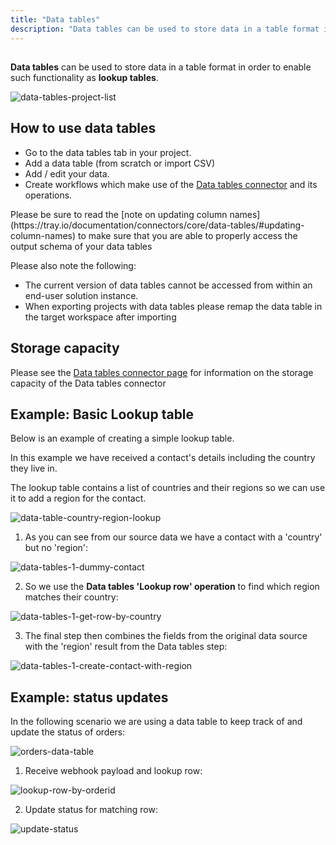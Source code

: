 ```yaml
---
title: "Data tables"
description: "Data tables can be used to store data in a table format in order to enable such functionality as lookup tables"
---
```


## 

**Data tables** can be used to store data in a table format in order to enable such functionality as **lookup tables**.

![data-tables-project-list](/images/platform/automation-integration/advanced-capabilities/data-tables/si3GpRVCpOcjUg5CtYZ0o_Data_Table.png)

## How to use data tables 

- Go to the data tables tab in your project.
- Add a data table (from scratch or import CSV)
- Add / edit your data.
- Create workflows which make use of the [Data tables connector](#) and its operations.

<Warning>
Please be sure to read the [note on updating column names](https://tray.io/documentation/connectors/core/data-tables/#updating-column-names) to make sure that you are able to properly access the output schema of your data tables
</Warning>

Please also note the following:<br/>

- The current version of data tables cannot be accessed from within an end-user solution instance.
- When exporting projects with data tables please remap the data table in the target workspace after importing

## Storage capacity

Please see the [Data tables connector page](https://tray.io/documentation/connectors/core/data-tables/#storage-capacity) for information on the storage capacity of the Data tables connector

## Example: Basic Lookup table

Below is an example of creating a simple lookup table. 

In this example we have received a contact's details including the country they live in.

The lookup table contains a list of countries and their regions so we can use it to add a region for the contact.

![data-table-country-region-lookup](/images/platform/automation-integration/advanced-capabilities/data-tables/1mb2clgh1gDB7LPQ0LV2wt_data-table-country-region-lookup.png)

1. As you can see from our source data we have a contact with a 'country' but no 'region':

![data-tables-1-dummy-contact](/images/platform/automation-integration/advanced-capabilities/data-tables/1IecyJmT6t6scpramVKADu_data-tables-1-dummy-contact.png)

2. So we use the **Data tables 'Lookup row' operation** to find which region matches their country:

![data-tables-1-get-row-by-country](/images/platform/automation-integration/advanced-capabilities/data-tables/5XQfbaMEkxgQiXgr5Ow92L_data-tables-1-get-row-by-country.png)

3. The final step then combines the fields from the original data source with the 'region' result from the Data tables step:

![data-tables-1-create-contact-with-region](/images/platform/automation-integration/advanced-capabilities/data-tables/4aMUMMel5zA2EI9CyIONan_data-tables-1-create-contact-with-region.png)

## Example: status updates

In the following scenario we are using a data table to keep track of and update the status of orders:

![orders-data-table](/images/platform/automation-integration/advanced-capabilities/data-tables/6x6n4VtIsVIKYjGDM6KR6B_orders-data-table.png)

1. Receive webhook payload and lookup row:

![lookup-row-by-orderid](/images/platform/automation-integration/advanced-capabilities/data-tables/70mYFUnL75jYKKWp0vv8iJ_lookup-row-by-orderid.png)

2. Update status for matching row:

![update-status](/images/platform/automation-integration/advanced-capabilities/data-tables/5fB93zVoECPwBaDFjZPwV3_update-status.png)
